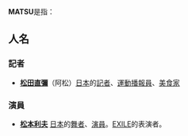'''MATSU'''是指：
==人名==
===記者===
*'''[[松田直彌|松田直彌]]'''（阿松）[[日本|日本]]的[[記者|記者]]、[[運動|運動]][[播報員|播報員]]、[[美食家|美食家]]
===演員===
*'''[[松本利夫|松本利夫]]''' [[日本|日本]]的[[舞者|舞者]]、[[演員|演員]]。[[EXILE|EXILE]]的表演者。

{{消歧義|cat=非中文名稱消歧義}}